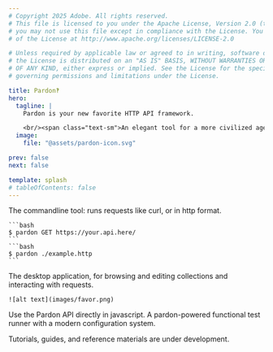 ```yaml
---
# Copyright 2025 Adobe. All rights reserved.
# This file is licensed to you under the Apache License, Version 2.0 (the "License");
# you may not use this file except in compliance with the License. You may obtain a copy
# of the License at http://www.apache.org/licenses/LICENSE-2.0

# Unless required by applicable law or agreed to in writing, software distributed under
# the License is distributed on an "AS IS" BASIS, WITHOUT WARRANTIES OR REPRESENTATIONS
# OF ANY KIND, either express or implied. See the License for the specific language
# governing permissions and limitations under the License.

title: Pardon‽
hero:
  tagline: |
    Pardon is your new favorite HTTP API framework.

    <br/><span class="text-sm">An elegant tool for a more civilized age.</span>
  image:
    file: "@assets/pardon-icon.svg"

prev: false
next: false

template: splash
# tableOfContents: false
---
```



<CardGrid stagger>
  <Card title="pardon" icon="seti:powershell">
    The commandline tool: runs requests like curl, or in http format.

    ```bash
    $ pardon GET https://your.api.here/
    ```
    ```bash
    $ pardon ./example.http
    ```
  </Card>
  <Card title="favor" icon="laptop">
    The desktop application, for browsing and editing collections
    and interacting with requests.

    ![alt text](images/favor.png)
  </Card>
  <Card title="pardon-api" icon="seti:javascript">
    Use the Pardon API directly in javascript.
  </Card>
  <Card title="pardon-runner" icon="random">
    A pardon-powered functional test runner with a modern configuration system.
  </Card>
</CardGrid>

Tutorials, guides, and reference materials are under development.

<CollectionLinkCard href="/intro" />
<CollectionLinkCard disabled href="/guides" />
<CollectionLinkCard disabled href="/reference" />
